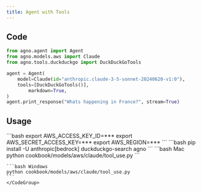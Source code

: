 ```yaml
---
title: Agent with Tools
---
```


## Code

```python cookbook/models/aws/claude/tool_use.py
from agno.agent import Agent
from agno.models.aws import Claude
from agno.tools.duckduckgo import DuckDuckGoTools

agent = Agent(
    model=Claude(id="anthropic.claude-3-5-sonnet-20240620-v1:0"),
    tools=[DuckDuckGoTools()],
        markdown=True,
)
agent.print_response("Whats happening in France?", stream=True)
```

## Usage

<Steps>
  <Snippet file="create-venv-step.mdx" />

  <Step title="Set your AWS Credentials">
    ```bash
    export AWS_ACCESS_KEY_ID=***
    export AWS_SECRET_ACCESS_KEY=***
    export AWS_REGION=***
    ```
  </Step>

  <Step title="Install libraries">
    ```bash
    pip install -U anthropic[bedrock] duckduckgo-search agno
    ```
  </Step>

  <Step title="Run Agent">
    <CodeGroup>
    ```bash Mac
    python cookbook/models/aws/claude/tool_use.py
    ```

    ```bash Windows
    python cookbook/models/aws/claude/tool_use.py
    ```
    </CodeGroup>
  </Step>
</Steps>